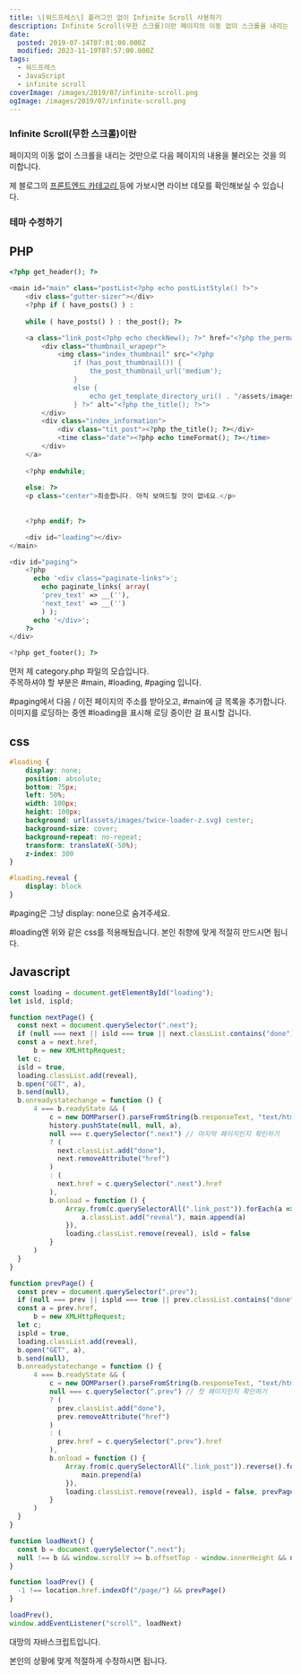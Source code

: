 ```yaml
---
title: \[워드프레스\] 플러그인 없이 Infinite Scroll 사용하기
description: Infinite Scroll(무한 스크롤)이란 페이지의 이동 없이 스크롤을 내리는 것만으로 다음 페이지의 내용을 불러오는 것을 의미합니다. 제 블로그의 프론트엔드 카테고리 등에 가보시면 라이브 데모를 확인해보실 수 있습니다.
date:
  posted: 2019-07-14T07:01:00.000Z
  modified: 2023-11-19T07:57:00.000Z
tags:
  - 워드프레스
  - JavaScript
  - infinite scroll
coverImage: /images/2019/07/infinite-scroll.png
ogImage: /images/2019/07/infinite-scroll.png
---
```


### Infinite Scroll(무한 스크롤)이란

페이지의 이동 없이 스크롤을 내리는 것만으로 다음 페이지의 내용을 불러오는 것을 의미합니다.

제 블로그의 [프론트엔드 카테고리 ](https://marshallku.com/frontend)등에 가보시면 라이브 데모를 확인해보실 수 있습니다.

### 테마 수정하기

## PHP

```php
<?php get_header(); ?>

<main id="main" class="postList<?php echo postListStyle() ?>">
    <div class="gutter-sizer"></div>
    <?php if ( have_posts() ) : 
    
    while ( have_posts() ) : the_post(); ?>

    <a class="link_post<?php echo checkNew(); ?>" href="<?php the_permalink() ?>">
        <div class="thumbnail_wrapepr">
            <img class="index_thumbnail" src="<?php
                if (has_post_thumbnail()) {
                    the_post_thumbnail_url('medium');
                }
                else {
                    echo get_template_directory_uri() . "/assets/images/noimg.png";
                } ?>" alt="<?php the_title(); ?>">
        </div>
        <div class="index_information">
            <div class="tit_post"><?php the_title(); ?></div>
            <time class="date"><?php echo timeFormat(); ?></time>
        </div>
    </a>
    
    <?php endwhile; 
    
    else: ?>
    <p class="center">죄송합니다. 아직 보여드릴 것이 없네요.</p>
    
    
    <?php endif; ?>

    <div id="loading"></div>
</main>

<div id="paging">
    <?php
      echo '<div class="paginate-links">';
        echo paginate_links( array(
        'prev_text' => __(''),
        'next_text' => __('')
        ) );
      echo '</div>';
    ?>
</div>

<?php get_footer(); ?>
```

먼저 제 category.php 파일의 모습입니다.  
주목하셔야 할 부분은 #main, #loading, #paging 입니다.

#paging에서 다음 / 이전 페이지의 주소를 받아오고, #main에 글 목록을 추가합니다.  
이미지를 로딩하는 중엔 #loading을 표시해 로딩 중이란 걸 표시할 겁니다.

## css

```css
#loading {
    display: none;
    position: absolute;
    bottom: 75px;
    left: 50%;
    width: 100px;
    height: 100px;
    background: url(assets/images/twice-loader-z.svg) center;
    background-size: cover;
    background-repeat: no-repeat;
    transform: translateX(-50%);
    z-index: 300
}

#loading.reveal {
    display: block
}
```

#paging은 그냥 display: none으로 숨겨주세요.

#loading엔 위와 같은 css를 적용해뒀습니다. 본인 취향에 맞게 적절히 만드시면 됩니다.

## Javascript

```js
const loading = document.getElementById("loading");
let isld, ispld;

function nextPage() {
  const next = document.querySelector(".next");
  if (null === next || isld === true || next.classList.contains("done")) return !1; // 로딩 하지 않아야 할 상황에 로딩하는 것 방지용
  const a = next.href,
      b = new XMLHttpRequest;
  let c;
  isld = true,
  loading.classList.add(reveal),
  b.open("GET", a),
  b.send(null),
  b.onreadystatechange = function () {
      4 === b.readyState && (
          c = new DOMParser().parseFromString(b.responseText, "text/html"),
          history.pushState(null, null, a),
          null === c.querySelector(".next") // 마지막 페이지인지 확인하기
          ? (
            next.classList.add("done"),
            next.removeAttribute("href")
          )
          : (
            next.href = c.querySelector(".next").href
          ),
          b.onload = function () {
              Array.from(c.querySelectorAll(".link_post")).forEach(a => {
                  a.classList.add("reveal"), main.append(a)
              }),
              loading.classList.remove(reveal), isld = false
          }
      )
  }
}

function prevPage() {
  const prev = document.querySelector(".prev");
  if (null === prev || ispld === true || prev.classList.contains("done")) return !1; // 로딩 하지 않아야 할 상황에 로딩하는 것 방지용
  const a = prev.href,
      b = new XMLHttpRequest;
  let c;
  ispld = true,
  loading.classList.add(reveal),
  b.open("GET", a),
  b.send(null),
  b.onreadystatechange = function () {
      4 === b.readyState && (
          c = new DOMParser().parseFromString(b.responseText, "text/html"),
          null === c.querySelector(".prev") // 첫 페이지인지 확인하기
          ? (
            prev.classList.add("done"),
            prev.removeAttribute("href")
          )
          : (
            prev.href = c.querySelector(".prev").href
          ),
          b.onload = function () {
              Array.from(c.querySelectorAll(".link_post")).reverse().forEach(a => { // 이전 페이지 글이니 Array 역순으로 정렬합니다
                  main.prepend(a)
              }),
              loading.classList.remove(reveal), ispld = false, prevPage() // 첫 페이지까지 로딩을 계속하는 재귀함수입니다
          }
      )
  }
}

function loadNext() {
  const b = document.querySelector(".next");
  null !== b && window.scrollY >= b.offsetTop - window.innerHeight && nextPage()
}

function loadPrev() {
  -1 !== location.href.indexOf("/page/") && prevPage()
}

loadPrev(),
window.addEventListener("scroll", loadNext)
```

대망의 자바스크립트입니다.

본인의 상황에 맞게 적절하게 수정하시면 됩니다.